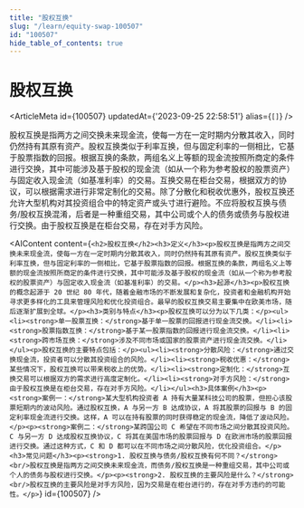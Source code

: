 ```yaml
---
title: "股权互换"
slug: "/learn/equity-swap-100507"
id: "100507"
hide_table_of_contents: true
---
```



# 股权互换

<ArticleMeta id={100507} updatedAt={'2023-09-25 22:58:51'} alias={`[]`} />
<div className='border-solid border-b border-t-0 my-4 border-[var(--ifm-color-gray-300)]' />

股权互换是指两方之间交换未来现金流，使每一方在一定时期内分散其收入，同时仍然持有其原有资产。股权互换类似于利率互换，但与固定利率的一侧相比，它基于股票指数的回报。根据互换的条款，两组名义上等额的现金流按照所商定的条件进行交换，其中可能涉及基于股权的现金流（如从一个称为参考股权的股票资产）与固定收入现金流（如基准利率）的交易。互换交易在柜台交易，根据双方的协议，可以根据需求进行非常定制化的交易。除了分散化和税收优惠外，股权互换还允许大型机构对其投资组合中的特定资产或头寸进行避险。不应将股权互换与债务/股权互换混淆，后者是一种重组交易，其中公司或个人的债务或债务与股权进行交换。由于股权互换是在柜台交易，存在对手方风险。

<AIContent content={`<h2>股权互换</h2><h3>定义</h3><p>股权互换是指两方之间交换未来现金流，使每一方在一定时期内分散其收入，同时仍然持有其原有资产。股权互换类似于利率互换，但与固定利率的一侧相比，它基于股票指数的回报。根据互换的条款，两组名义上等额的现金流按照所商定的条件进行交换，其中可能涉及基于股权的现金流（如从一个称为参考股权的股票资产）与固定收入现金流（如基准利率）的交易。</p><h3>起源</h3><p>股权互换的概念起源于 20 世纪 80 年代，随着金融市场的不断发展和复杂化，投资者和金融机构开始寻求更多样化的工具来管理风险和优化投资组合。最早的股权互换交易主要集中在欧美市场，随后逐渐扩展到全球。</p><h3>类别与特点</h3><p>股权互换可以分为以下几类：</p><ul><li><strong>单一股票互换：</strong>基于单一股票的回报进行现金流交换。</li><li><strong>股票指数互换：</strong>基于某一股票指数的回报进行现金流交换。</li><li><strong>跨市场互换：</strong>涉及不同市场或国家的股票资产进行现金流交换。</li></ul><p>股权互换的主要特点包括：</p><ul><li><strong>分散风险：</strong>通过交换现金流，投资者可以分散其投资组合的风险。</li><li><strong>税收优惠：</strong>某些情况下，股权互换可以带来税收上的优势。</li><li><strong>定制化：</strong>互换交易可以根据双方的需求进行高度定制化。</li><li><strong>对手方风险：</strong>由于股权互换是在柜台交易，存在对手方风险。</li></ul><h3>具体案例</h3><p><strong>案例一：</strong>某大型机构投资者 A 持有大量某科技公司的股票，但担心该股票短期内的波动风险。通过股权互换，A 与另一方 B 达成协议，A 将其股票的回报与 B 的固定利率现金流进行交换。这样，A 可以在持有股票的同时获得稳定的现金流，降低了波动风险。</p><p><strong>案例二：</strong>某跨国公司 C 希望在不同市场之间分散其投资风险。C 与另一方 D 达成股权互换协议，C 将其在美国市场的股票回报与 D 在欧洲市场的股票回报进行交换。通过这种方式，C 和 D 都可以在不同市场之间分散风险，优化投资组合。</p><h3>常见问题</h3><p><strong>1. 股权互换与债务/股权互换有何不同？</strong><br/>股权互换是指两方之间交换未来现金流，而债务/股权互换是一种重组交易，其中公司或个人的债务与股权进行交换。</p><p><strong>2. 股权互换的主要风险是什么？</strong><br/>股权互换的主要风险是对手方风险，因为交易是在柜台进行的，存在对手方违约的可能性。</p>`} id={100507} />
